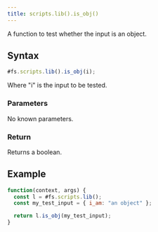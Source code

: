 ```yaml
---
title: scripts.lib().is_obj()
---
```


A function to test whether the input is an object.

## Syntax

```js
#fs.scripts.lib().is_obj(i);
```

Where "i" is the input to be tested.

### Parameters

No known parameters.

### Return

Returns a boolean.

## Example

```js
function(context, args) {
  const l = #fs.scripts.lib();
  const my_test_input = { i_am: "an object" };

  return l.is_obj(my_test_input);
}
```
